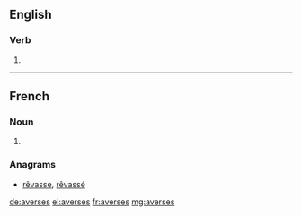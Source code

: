 ==English==

===Verb===
{{head|en|verb form}}

# {{en-third-person singular of|averse}}

----

==French==

===Noun===
{{head|fr|noun plural form|g=f}}

# {{plural of|averse|lang=fr}}

===Anagrams===
* [[rêvasse#French|rêvasse]], [[rêvassé#French|rêvassé]]

[[de:averses]]
[[el:averses]]
[[fr:averses]]
[[mg:averses]]